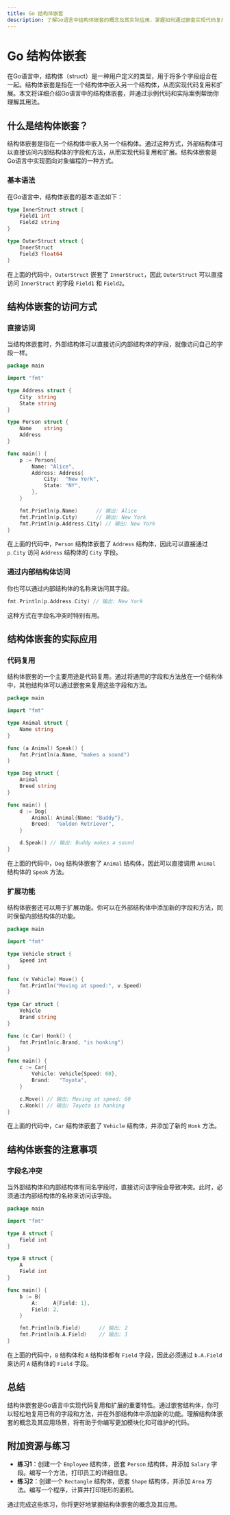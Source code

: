 ```yaml
---
title: Go 结构体嵌套
description: 了解Go语言中结构体嵌套的概念及其实际应用，掌握如何通过嵌套实现代码复用和扩展。
---
```


# Go 结构体嵌套

在Go语言中，结构体（struct）是一种用户定义的类型，用于将多个字段组合在一起。结构体嵌套是指在一个结构体中嵌入另一个结构体，从而实现代码复用和扩展。本文将详细介绍Go语言中的结构体嵌套，并通过示例代码和实际案例帮助你理解其用法。

## 什么是结构体嵌套？

结构体嵌套是指在一个结构体中嵌入另一个结构体。通过这种方式，外部结构体可以直接访问内部结构体的字段和方法，从而实现代码复用和扩展。结构体嵌套是Go语言中实现面向对象编程的一种方式。

### 基本语法

在Go语言中，结构体嵌套的基本语法如下：

```go
type InnerStruct struct {
    Field1 int
    Field2 string
}

type OuterStruct struct {
    InnerStruct
    Field3 float64
}
```

在上面的代码中，`OuterStruct` 嵌套了 `InnerStruct`，因此 `OuterStruct` 可以直接访问 `InnerStruct` 的字段 `Field1` 和 `Field2`。

## 结构体嵌套的访问方式

### 直接访问

当结构体嵌套时，外部结构体可以直接访问内部结构体的字段，就像访问自己的字段一样。

```go
package main

import "fmt"

type Address struct {
    City  string
    State string
}

type Person struct {
    Name    string
    Address
}

func main() {
    p := Person{
        Name: "Alice",
        Address: Address{
            City:  "New York",
            State: "NY",
        },
    }

    fmt.Println(p.Name)      // 输出: Alice
    fmt.Println(p.City)      // 输出: New York
    fmt.Println(p.Address.City) // 输出: New York
}
```

在上面的代码中，`Person` 结构体嵌套了 `Address` 结构体，因此可以直接通过 `p.City` 访问 `Address` 结构体的 `City` 字段。

### 通过内部结构体访问

你也可以通过内部结构体的名称来访问其字段。

```go
fmt.Println(p.Address.City) // 输出: New York
```

这种方式在字段名冲突时特别有用。

## 结构体嵌套的实际应用

### 代码复用

结构体嵌套的一个主要用途是代码复用。通过将通用的字段和方法放在一个结构体中，其他结构体可以通过嵌套来复用这些字段和方法。

```go
package main

import "fmt"

type Animal struct {
    Name string
}

func (a Animal) Speak() {
    fmt.Println(a.Name, "makes a sound")
}

type Dog struct {
    Animal
    Breed string
}

func main() {
    d := Dog{
        Animal: Animal{Name: "Buddy"},
        Breed:  "Golden Retriever",
    }

    d.Speak() // 输出: Buddy makes a sound
}
```

在上面的代码中，`Dog` 结构体嵌套了 `Animal` 结构体，因此可以直接调用 `Animal` 结构体的 `Speak` 方法。

### 扩展功能

结构体嵌套还可以用于扩展功能。你可以在外部结构体中添加新的字段和方法，同时保留内部结构体的功能。

```go
package main

import "fmt"

type Vehicle struct {
    Speed int
}

func (v Vehicle) Move() {
    fmt.Println("Moving at speed:", v.Speed)
}

type Car struct {
    Vehicle
    Brand string
}

func (c Car) Honk() {
    fmt.Println(c.Brand, "is honking")
}

func main() {
    c := Car{
        Vehicle: Vehicle{Speed: 60},
        Brand:   "Toyota",
    }

    c.Move() // 输出: Moving at speed: 60
    c.Honk() // 输出: Toyota is honking
}
```

在上面的代码中，`Car` 结构体嵌套了 `Vehicle` 结构体，并添加了新的 `Honk` 方法。

## 结构体嵌套的注意事项

### 字段名冲突

当外部结构体和内部结构体有同名字段时，直接访问该字段会导致冲突。此时，必须通过内部结构体的名称来访问该字段。

```go
package main

import "fmt"

type A struct {
    Field int
}

type B struct {
    A
    Field int
}

func main() {
    b := B{
        A:     A{Field: 1},
        Field: 2,
    }

    fmt.Println(b.Field)      // 输出: 2
    fmt.Println(b.A.Field)    // 输出: 1
}
```

在上面的代码中，`B` 结构体和 `A` 结构体都有 `Field` 字段，因此必须通过 `b.A.Field` 来访问 `A` 结构体的 `Field` 字段。

## 总结

结构体嵌套是Go语言中实现代码复用和扩展的重要特性。通过嵌套结构体，你可以轻松地复用已有的字段和方法，并在外部结构体中添加新的功能。理解结构体嵌套的概念及其应用场景，将有助于你编写更加模块化和可维护的代码。

## 附加资源与练习

- **练习1**：创建一个 `Employee` 结构体，嵌套 `Person` 结构体，并添加 `Salary` 字段。编写一个方法，打印员工的详细信息。
- **练习2**：创建一个 `Rectangle` 结构体，嵌套 `Shape` 结构体，并添加 `Area` 方法。编写一个程序，计算并打印矩形的面积。

通过完成这些练习，你将更好地掌握结构体嵌套的概念及其应用。